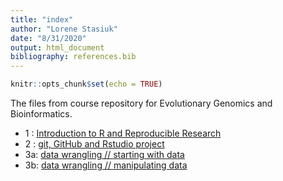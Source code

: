 ```yaml
---
title: "index"
author: "Lorene Stasiuk"
date: "8/31/2020"
output: html_document
bibliography: references.bib
---
```



```r
knitr::opts_chunk$set(echo = TRUE)
```

The files from course repository for Evolutionary Genomics and Bioinformatics.

* 1 : [Introduction to R and Reproducible Research](lab1_lorenestasiuk.html)
* 2 : [git, GitHub and Rstudio project](lab2_lorenestasiuk.html)
* 3a: [data wrangling // starting with data](lab3a_lorenestasiuk.html)
* 3b: [data wrangling // manipulating data](lab3b_lorenestasiuk.html)
